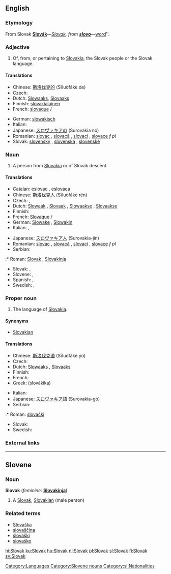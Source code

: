 {{interwiktionary|code=sk}}
{{see|slovak}}
==English==
{{wikipedia}}

===Etymology===
From Slovak '''[[Slovák#Slovak|Slovák]]'''&mdash;''[[Slovak#English|Slovak]], from '''[[slovo#Slovak|slovo]]'''&mdash;''[[word]]''.

===Adjective===
{{en-adj|-}}

# Of, from, or pertaining to [[Slovakia]], the Slovak people or the Slovak language.

====Translations====
{{trans-top|of Slovakia or its language}}
* Chinese: [[斯洛伐克的]] (Sīluòfákè de)
* Czech: {{t-|cs|slovenský|m}}
* Dutch: [[Slowaaks]], [[Slovaaks]]
* Finnish: [[slovakialainen]]
* French: [[slovaque]] {{m}}/{{f}}
{{trans-mid}}
* German: [[slowakisch]]
* Italian: {{t+|it|slovacco}}
* Japanese: [[スロヴァキアの]] (Surovakia no)
* Romanian: [[slovac]] {{m}}, [[slovacă]] {{f}}, [[slovaci]] {{p}}, [[slovace]] ''f pl''
* Slovak: [[slovenský]] {{m}}, [[slovenská]] {{f}}, [[slovenské]] {{n}}
{{trans-bottom}}

===Noun===
{{en-noun}}

# A person from [[Slovakia]] or of Slovak descent.

====Translations====
{{trans-top|native of Slovakia}}
* [[Catalan]]: [[eslovac]] {{m}}, [[eslovaca]] {{f}}
* Chinese: [[斯洛伐克人]] (Sīluòfákè rén)
* Czech: {{t-|cs|Slovák|m}}, {{t+|cs|Slovenka|f}}
* Dutch: [[Slowaak]] {{m}}, [[Slovaak]] {{m}}, [[Slowaakse]] {{f}}, [[Slovaakse]] {{f}}
* Finnish: {{t+|fi|slovakki}}
* French: [[Slovaque]] {{m}}/{{f}}
* German: [[Slowake]] {{m}}, [[Slowakin]] {{f}}
* Italian: {{t+|it|slovacco|m}}, {{t-|it|slovacca|f}}
{{trans-mid}}
* Japanese: [[スロヴァキア人]] (Surovakia-jin)
* Romanian: [[slovac]] {{m}}, [[slovacă]] {{f}}, [[slovaci]] {{p}}, [[slovace]] ''f pl''
* Serbian:
:* Roman: [[Slovak]] {{m}}, [[Slovakinja]] {{f}}
* Slovak: {{t-|sk|Slovák|m}}, {{t-|sk|Slovenka|f}}
* Slovene: {{t+|sl|Slovak|m}}, {{t-|sl|Slovakinja|f}}
* Spanish: {{t+|es|eslovaco|m}}, {{t-|es|eslovaca|f}}
* Swedish: {{t+|sv|slovak|m}}, {{t+|sv|slovakiska|f}}
{{trans-bottom}}

===Proper noun===
{{en-noun|-}}

# The language of [[Slovakia]].

====Synonyms====
*[[Slovakian]]

====Translations====
{{trans-top|language of Slovakia}}
* Chinese: [[斯洛伐克语]] (Sīluòfákè yǔ)
* Czech: {{t+|cs|slovenština}}
* Dutch: [[Slowaaks]] {{n}}, [[Slovaaks]] {{n}}
* Finnish: {{t+|fi|slovakki}}
* French: {{t+|fr|slovaque|m}}
* Greek: {{t-|el|σλοβάκικα|n|p|sc=Grek}} (slovákika)
{{trans-mid}}
* Italian: {{t+|it|slovacco|m}}
* Japanese: [[スロヴァキア語]] (Surovakia-go)
* Serbian:
:* Roman: [[slovački]]
* Slovak: {{t+|sk|slovenčina}}
* Swedish: {{t+|sv|slovakiska}}
{{trans-bottom}}

===External links===
{{ethnologue|code=slk}}

[[Category:Languages]]

----

==Slovene==

===Noun===
'''Slovak'''  {{m}} (''feminine:'' '''[[Slovakinja]]''')

# A [[#English|Slovak]], [[Slovakian]] (male person)

===Related terms===
*[[Slovaška]]
*[[slovaščina]]
*[[slovaški]]
*[[slovaško]]

[[Category:Slovene nouns]]
[[Category:sl:Nationalities]]

[[hi:Slovak]]
[[ku:Slovak]]
[[hu:Slovak]]
[[nl:Slovak]]
[[pl:Slovak]]
[[sl:Slovak]]
[[fi:Slovak]]
[[sv:Slovak]]